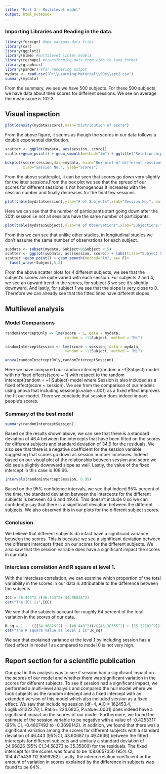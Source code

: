 ```yaml
---
title: "Part 3 - Multilevel model"
output: html_notebook
---
```


### Importing Libraries and Reading in the data.
```r
library(foreign) #ope various data files
library(car)
library(ggplot2)
library(nlme) #multilevel linear models
library(reshape) #transforming data from wide to long format
library(graphics)
library(pander) #for rendering output
mydata <- read.csv("D:\\Learning Material\\SDs\\set2.csv")
summary(mydata)
```
From the summary, we see we have 500 subjects. For these 500 subjects, we have data about their scores for different sessions. We see on average the mean score is 102.3

## Visual inspection
```r
plot(density(mydata$score),main="Distribution of Score")
```
From the above figure, it seems as though the scores in our data follows a double exponential distribution.


```r
scatter <- ggplot(mydata, aes(session, score))
scatter+geom_point() + geom_smooth(method="lm") + ggtitle("Relationship between session and score")
```
```r
boxplot(score~session,data=mydata, main="Box plot of different sessions", 
        xlab="Session No.", ylab="Scores") 
```  
        
From the above scatterplot, it can be seen that scores go down very slightly for the later sessions.From the box plot we see that the spread of our scores for different sessions is not homogenous.It increases with the session number and finally decreases for the final few sessions.

```r
plot(table(mydata$session),ylab="# of Subjects",xlab="Session No.", main="Particpants per session")
```
Here we can see that the number of participants start going down after the 20th session i.e not all sessions have the same number of participants.
```r
plot(table(mydata$Subject),ylab="# of Observations",xlab="Subjections.", main="Number of observations for subjects")
```
From this we can see that unlike other studies, in longitudinal studies we don't assume the same number of observations for each subject. 



```r
subdata <- subset(mydata, Subject>0&Subject < 5) 
scatter <- ggplot(subdata, aes(session, score)) + labs(title="Subject Scores")
scatter +geom_point() + geom_smooth(method="lm", se= F)+ 
  facet_wrap(~Subject,5,2) 
```  
  
From the above scatter plots for 4 different subjects, we see that the subject's scores are quite varied with each session. For subjects 2 and 4, we see an upward trend in the scores, for subject 3 we see it's slightly downward. And lastly, for subject 1 we see that the slope is very close to 0. Therefore we can already see that the fitted lines have different slopes.  



## Multilevel analysis


### Model Comparisons
```r
randomInterceptOnly <- lme(score ~ 1, data = mydata, 
                           random = ~1|Subject, method = "ML")

randomInterceptSession <- lme(score ~ session, data = mydata, 
                           random = ~1|Subject, method = "ML")

anova(randomInterceptOnly,randomInterceptSession)
```
Here we have compared our random intercept(random = ~1|Subject) model with no fixed effects(score ~ 1) with respect to the random intercept(random = ~1|Subject) model where Session is also included as a fixed effect(score ~ session). We see from the comparison of our models using anova that including session(p.value <.001) as a fixed effect improves the fit our model. There we conclude that session does indeed impact people's scores.

### Summary of the best model
```r
summary(randomInterceptSession)
```
 Based on the results shown above, we can see that there is a standard deviation of 46.4 between the intercepts that have been fitted on the scores for different subjects and standard deviation of 34.9 for the residuals. We also see that there is a negative coefficient for the session variable suggesting that scores go down as session number increases. Indeed based on our visual plot of the relationship between session and score we did see a slightly downward slope as well. Lastly, the value of the fixed intercept in this case is 108.66.     
      
      
```r
intervals(randomInterceptSession, 0.95)
```
Based on the 95% confidence intervals, we see that indeed 95% percent of the time, the standard deviation between the intercepts for the different subjects is between 43.6 and 49.46. This doesn't include 0 so we can confidently say that there is a significant deviation between the different subjects. We also observed this in our plots for the different subject scores.

### Conclusion.
We believe that different subjects do infact have a significant variance between the scores. This is because we see a significant deviation between the different intercepts fitted on our scores for the different subjects. We also saw that the session variable does have a significant impact the scores in our data.

### Interclass correlation And R square at level 1.

With the interclass correlation, we can examine which proportion of the total variability in the scores in our data is attributable to the difference between the subjects.

```r
ICC = 46.443^2 /(46.443^2+ 34.96826^2)
cat("The ICC is",ICC)
```
 We see that the subjects account for roughly 64 percent of the total variation in the scores of our data.

```r
R_sq = 1 -  (((34.96826^2) + (46.443^2))/((46.38355^2) + (35.22182^2)))  
cat("The R square value at level 1 is",R_sq)
```
We see that explained variance at the level 1 by including session has a fixed effect in model 1 as compared to model 0 is not very high.

## Report section for a scientific publication

Our goal in this analysis was to see if session had a significant impact on the scores of our model and whether there was significant variation in the scores for different subjects. To see if session had a significant impact, we performed a multi-level analysis and compared the null model where we took subjects as the random intercept and a fixed intercept with an extended version of this model which also included session as a fixed effect. We saw that includcing session (df=4, AIC = 162453.4, Loglik=81222.70, L.Ratio= 224.6805, P.value<.0001) does indeed have a significant impact on the scores of our model. Furthermore, we found the estimate of the session variable to be negative with a value of -0.4253317 (95% CI,  -0.4807492 to -0.3699142). In addition, we found that there was a significant variation among the scores for different subjects with a standard deviation of 46.443 (95%CI, 43.60687 to 49.4636) between the fitted intercepts for different subjects and similarly a standard deviation of 34.96826 (95% CI,34.58273 to 35.35809) for the residuals. The fixed intercept for the scores was found to be 108.6657350 (95% CI, 104.4715439  112.8599262). Lastly, the intercorrelation coefficient or the amount of variation in scores explained by the difference in subjects was found to be 64%. 